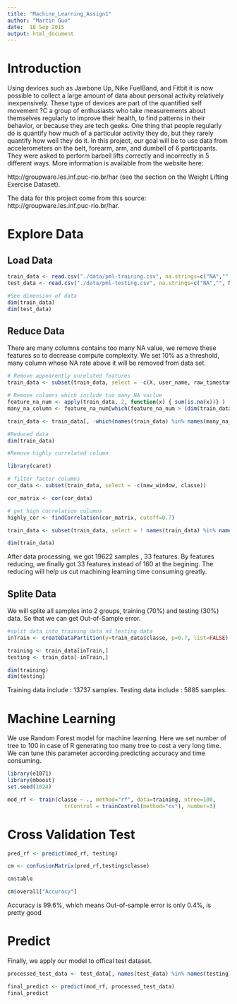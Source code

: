 ```yaml
---
title: "Machine_Learning_Assign1"
author: "Martin Guo"
date:  18 Sep 2015
output: html_document
---
```


# Introduction #

Using devices such as Jawbone Up, Nike FuelBand, and Fitbit it is now possible to collect 
a large amount of data about personal activity relatively inexpensively. These type of devices 
are part of the quantified self movement ?C a group of enthusiasts who take measurements 
about themselves regularly to improve their health, to find patterns in their behavior, or 
because they are tech geeks. One thing that people regularly do is quantify how much of a 
particular activity they do, but they rarely quantify how well they do it. In this project, 
our goal will be to use data from accelerometers on the belt, forearm, arm, and dumbell of 
6 participants. They were asked to perform barbell lifts correctly and incorrectly in 5 different 
ways. More information is available from the website here: 

http://groupware.les.inf.puc-rio.br/har (see the section on the Weight Lifting Exercise Dataset). 

The data for this project come from this source: http://groupware.les.inf.puc-rio.br/har. 

# Explore Data #

## Load Data##
```r

train_data <- read.csv("./data/pml-training.csv", na.strings=c("NA","", NULL))
test_data <- read.csv("./data/pml-testing.csv", na.strings=c("NA","", NULL))

#See dimension of data
dim(train_data)
dim(test_data)

```

## Reduce Data##
There are many columns contains too many NA value, we remove these features so to 
decrease compute complexity. We set 10% as a threshold, many column whose NA rate
above it will be removed from data set.

```r

# Remove appearently unrelated features 
train_data <- subset(train_data, select = -c(X, user_name, raw_timestamp_part_1, raw_timestamp_part_2, cvtd_timestamp))

# Remove columns which include too many NA vaclue
feature_na_num <- apply(train_data, 2, function(x) { sum(is.na(x))} )
many_na_column <- feature_na_num[which(feature_na_num > (dim(train_data)[1] * 0.10))]

train_data <- train_data[, -which(names(train_data) %in% names(many_na_column) )]

#Reduced data
dim(train_data)

#Remove highly correlated column

library(caret)

# filter factor columns 
cor_data <- subset(train_data, select = -c(new_window, classe))

cor_matrix <- cor(cor_data)

# get high correlation columns
highly_cor <- findCorrelation(cor_matrix, cutoff=0.7)

train_data <- subset(train_data, select = ! names(train_data) %in% names(cor_data)[highly_cor])

dim(train_data)
```

After data processing, we got 19622 samples , 33 features. By features reducing,
we finally got 33 features instead of 160 at the begining. The reducing will help
us cut machining learning time consuming greatly.



## Splite Data##
We will splite all samples into 2 groups, training (70%) and testing (30%) data. 
So that we can get Out-of-Sample error.
 
```r

#split data into training data nd testing data
inTrain <- createDataPartition(y=train_data$classe, p=0.7, list=FALSE)

training <- train_data[inTrain,]
testing <- train_data[-inTrain,]

dim(training)
dim(testing)
```
Training data include : 13737 samples.
Testing data include : 5885 samples.

# Machine Learning #
We use Random Forest model for machine learning. Here we set number of tree to 100
in case of R generating too many tree to cost a very long time. We can tune this 
parameter according predicting accuracy and time consuming.
```r
library(e1071)
library(mboost)
set.seed(1024)

mod_rf <- train(classe ~ ., method="rf", data=training, ntree=100,
                  trControl = trainControl(method="cv"), number=3)

```

# Cross Validation Test #
```r
pred_rf <- predict(mod_rf, testing)

cm <- confusionMatrix(pred_rf,testing$classe)

cm$table

cm$overall["Accuracy"]
```
Accuracy is 99.6%, which means Out-of-sample error is only 0.4%, is pretty good

# Predict  #
Finally, we apply our model to offical test dataset. 
```r
processed_test_data <- test_data[, names(test_data) %in% names(testing)]

final_predict <- predict(mod_rf, processed_test_data)
final_predict
```









